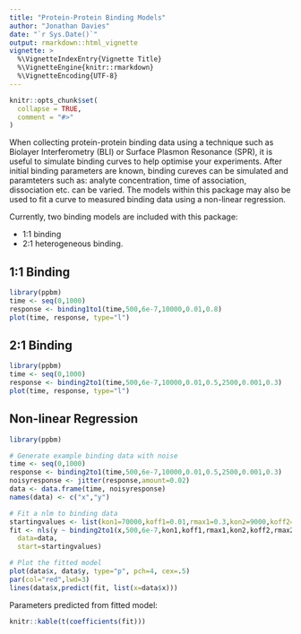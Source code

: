 ```yaml
---
title: "Protein-Protein Binding Models"
author: "Jonathan Davies"
date: "`r Sys.Date()`"
output: rmarkdown::html_vignette
vignette: >
  %\VignetteIndexEntry{Vignette Title}
  %\VignetteEngine{knitr::rmarkdown}
  %\VignetteEncoding{UTF-8}
---
```


```r
knitr::opts_chunk$set(
  collapse = TRUE,
  comment = "#>"
)
```

When collecting protein-protein binding data using a technique such as Biolayer Interferometry (BLI) or Surface Plasmon Resonance (SPR), it is useful to simulate binding curves to help optimise your experiments. After initial binding parameters are known, binding cureves can be simulated and paramteters such as: analyte concentration, time of association, dissociation etc. can be varied. The models within this package may also be used to fit a curve to measured binding data using a non-linear regression.

Currently, two binding models are included with this package:

 - 1:1 binding
 - 2:1 heterogeneous binding.


## 1:1 Binding

```r
library(ppbm)
time <- seq(0,1000)
response <- binding1to1(time,500,6e-7,10000,0.01,0.8)
plot(time, response, type="l")
```


## 2:1 Binding



```r
library(ppbm)
time <- seq(0,1000)
response <- binding2to1(time,500,6e-7,10000,0.01,0.5,2500,0.001,0.3)
plot(time, response, type="l")
```

## Non-linear Regression

```r
library(ppbm)

# Generate example binding data with noise
time <- seq(0,1000)
response <- binding2to1(time,500,6e-7,10000,0.01,0.5,2500,0.001,0.3)
noisyresponse <- jitter(response,amount=0.02)
data <- data.frame(time, noisyresponse)
names(data) <- c("x","y")

# Fit a nlm to binding data
startingvalues <- list(kon1=70000,koff1=0.01,rmax1=0.3,kon2=9000,koff2=0.004,rmax2=0.3)
fit <- nls(y ~ binding2to1(x,500,6e-7,kon1,koff1,rmax1,kon2,koff2,rmax2),
  data=data,
  start=startingvalues)

# Plot the fitted model
plot(data$x, data$y, type="p", pch=4, cex=.5)
par(col="red",lwd=3)
lines(data$x,predict(fit, list(x=data$x)))
```


Parameters predicted from fitted model:

```r
knitr::kable(t(coefficients(fit)))
```
